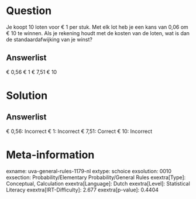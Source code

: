 Question
========

Je koopt 10 loten voor € 1 per stuk. Met elk lot heb je een kans van
0,06 om € 10 te winnen. Als je rekening houdt met de kosten van de
loten, wat is dan de standaardafwijking van je winst?

Answerlist
----------

€ 0,56
€ 1
€ 7,51
€ 10

Solution
========

Answerlist
----------

€ 0,56: Incorrect
€ 1: Incorrect
€ 7,51: Correct
€ 10: Incorrect

Meta-information
================
exname: uva-general-rules-1179-nl
extype: schoice
exsolution: 0010
exsection: Probability/Elementary Probability/General Rules 
exextra[Type]: Conceptual, Calculation
exextra[Language]: Dutch
exextra[Level]: Statistical Literacy
exextra[IRT-Difficulty]: 2.677
exextra[p-value]: 0.4404
